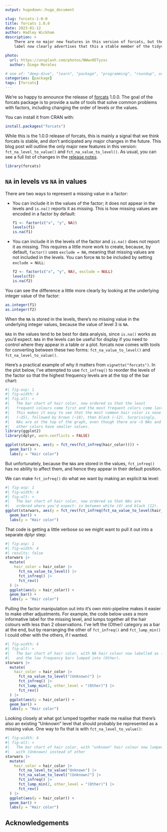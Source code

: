 ```yaml
---
output: hugodown::hugo_document

slug: forcats-1-0-0
title: forcats 1.0.0
date: 2023-01-12
author: Hadley Wickham
description: >
    There are no major new features in this version of forcats, but the 1.0.0
    label now clearly advertises that this a stable member of the tidyverse.

photo:
  url: https://unsplash.com/photos/NWwv0ETyzxc
  author: Diego Morales

# one of: "deep-dive", "learn", "package", "programming", "roundup", or "other"
categories: [package] 
tags: [forcats]
---
```


```{=html}
<!--
TODO:
* [ ] Look over / edit the post's title in the yaml
* [ ] Edit (or delete) the description; note this appears in the Twitter card
* [ ] Pick category and tags (see existing with `hugodown::tidy_show_meta()`)
* [x] Find photo & update yaml metadata
* [x] Create `thumbnail-sq.jpg`; height and width should be equal
* [x] Create `thumbnail-wd.jpg`; width should be >5x height
* [x] `hugodown::use_tidy_thumbnails()`
* [ ] Add intro sentence, e.g. the standard tagline for the package
* [ ] `usethis::use_tidy_thanks()`
-->
```
We're so happy to announce the release of [forcats](https://forcats.tidyverse.org) 1.0.0.
The goal of the forcats package is to provide a suite of tools that solve common problems with factors, including changing the order of levels or the values.

You can install it from CRAN with:

```r
install.packages("forcats")
```

While this is the 1.0.0 release of forcats, this is mainly a signal that we think forcats is stable, and don't anticipated any major changes in the future.
This blog post will outline the only major new features in this version: `fct_na_level_to_value()` and `fct_na_value_to_level()`.
As usual, you can see a full list of changes in the [release notes](https://github.com/tidyverse/forcats/releases/tag/v1.0.0).

```r
library(forcats)
```

## `NA` in levels vs `NA` in values

There are two ways to represent a missing value in a factor:

-   You can include it in the values of the factor; it does not appear in the levels and `is.na()` reports it as missing.
    This is how missing values are encoded in a factor by default:

    ```r
    f1 <- factor(c("x", "y", NA))
    levels(f1)
    is.na(f1)
    ```

-   You can include it in the levels of the factor and `is.na()` does not report it as missing.
    This requires a little more work to create, because, by default, `factor()` uses `exclude = NA`, meaning that missing values are not included in the levels.
    You can force `NA` to be included by setting `exclude = NULL`:

    ```r
    f2 <- factor(c("x", "y", NA), exclude = NULL)
    levels(f2)
    is.na(f2)
    ```

You can see the difference a little more clearly by looking at the underlying integer value of the factor:

```r
as.integer(f1)
as.integer(f2)
```

When the `NA` is stored in the levels, there's no missing value in the underlying integer values, because the value of level 3 is `NA`.

`NA`s in the values tend to be best for data analysis, since `is.na()` works as you'd expect.
`NA`s in the levels can be useful for display if you need to control where they appear in a table or a plot.
forcats now comes with tools for converting between these two forms: `fct_na_value_to_level()` and `fct_na_level_to_value()`.

Here's a practical example of why it matters from `vignette("forcats")`.
In the plot below, I've attempted to use `fct_infreq()` to reorder the levels of the factor so that the highest frequency levels are at the top of the bar chart:

```r
#| fig-asp: 1
#| fig-width: 4
#| fig.alt: >
#|   The bar chart of hair color, now ordered so that the least
#|   frequent colours come first and the most frequent colors come last.
#|   This makes it easy to see that the most common hair color is none 
#|   (~35), followed by brown (~18), then black (~12). Surprisingly,
#|   NAs are at the top of the graph, even though there are ~5 NAs and 
#|   other colors have smaller values.
library(ggplot2)
library(dplyr, warn.conflicts = FALSE)

ggplot(starwars, aes(y = fct_rev(fct_infreq(hair_color)))) + 
  geom_bar() + 
  labs(y = "Hair color")
```

But unfortunately, because the `NA`s are stored in the values, `fct_infreq()` has no ability to affect them, and hence they appear in their default position.

We can make `fct_infreq()` do what we want by making an explicit `NA` level:

```r
#| fig-asp: 1
#| fig-width: 4
#| fig-alt: >
#|   The bar chart of hair color, now ordered so that NAs are 
#|   ordered where you'd expect: in between white (4) and black (12).
ggplot(starwars, aes(y = fct_rev(fct_infreq(fct_na_value_to_level(hair_color))))) + 
  geom_bar() + 
  labs(y = "Hair color")
```

That code is getting a little verbose so we might want to pull it out into a separate dplyr step:

```r
#| fig-asp: 1
#| fig-width: 4
#| results: false
starwars |> 
  mutate(
    hair_color = hair_color |> 
      fct_na_value_to_level() |> 
      fct_infreq() |> 
      fct_rev()
  ) |> 
  ggplot(aes(y = hair_color)) + 
  geom_bar() + 
  labs(y = "Hair color")
```

Pulling the factor manipulation out into it's own mini-pipeline makes it easier to make other adjustments.
For example, the code below uses a more informative label for the missing level, and lumps together all the hair colours with less than 2 observations.
I've left the (Other) category as a bar at the end, but by rearranging the other of `fct_infreq()` and `fct_lump_min()` I could other with the others, if I wanted.

```r
#| fig-width: 4
#| fig-alt: >
#|   The bar chart of hair color, with NA hair colour now labelled as (Unknown)
#|   and the low frequency bars lumped into (Other).
starwars |> 
  mutate(
    hair_color = hair_color |> 
      fct_na_value_to_level("(Unknown)") |> 
      fct_infreq() |> 
      fct_lump_min(2, other_level = "(Other)") |> 
      fct_rev() 
  ) |> 
  ggplot(aes(y = hair_color)) + 
  geom_bar() + 
  labs(y = "Hair color")
```

Looking closely at what got lumped together made me realise that there's also an existing "Unknown" level that should probably be represented as a missing value.
One way to fix that is with `fct_na_level_to_value()`:

```r
#| fig-width: 4
#| fig-alt: >
#|   The bar chart of hair color, with "unknown" hair colour now lumped in
#|   with (Unknown) instead of other
starwars |> 
  mutate(
    hair_color = hair_color |> 
      fct_na_level_to_value("Unknown") |> 
      fct_na_value_to_level("(Unknown)") |> 
      fct_infreq() |> 
      fct_lump_min(2, other_level = "(Other)") |> 
      fct_rev() 
  ) |> 
  ggplot(aes(y = hair_color)) + 
  geom_bar() + 
  labs(y = "Hair color")
```

## Acknowledgements
